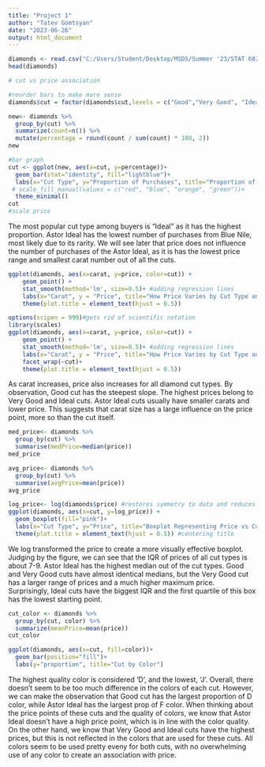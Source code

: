 ---
title: "Project 1"
author: "Tatev Gomtsyan"
date: "2023-06-26"
output: html_document
---

```{r}
diamonds <- read.csv("C:/Users/Student/Desktop/MSDS/Summer '23/STAT 6021/Project 1/diamonds4.csv")
head(diamonds)
```
```{r}
# cut vs price association 

#reorder bars to make more sense 
diamonds$cut = factor(diamonds$cut,levels = c("Good","Very Good", "Ideal", "Astor Ideal"))

new<- diamonds %>% 
  group_by(cut) %>% 
  summarize(count=n()) %>% 
  mutate(percentage = round(count / sum(count) * 100, 2))
new

#bar graph
cut <- ggplot(new, aes(x=cut, y=percentage))+
  geom_bar(stat="identity", fill="lightblue")+
  labs(x="Cut Type", y="Proportion of Purchases", title="Proportion of Purchases by Cut")+
 # scale_fill_manual(values = c("red", "blue", "orange", "green"))+
  theme_minimal()
cut
#scale price

```
The most popular cut type among buyers is "Ideal" as it has the highest proportion. Astor Ideal has the lowest number of purchases from Blue Nile, most likely due to its rarity. We will see later that price does not influence the number of purchases of the Astor Ideal, as it is has the lowest price range and smallest carat number out of all the cuts. 

```{r}
ggplot(diamonds, aes(x=carat, y=price, color=cut)) +
    geom_point() +
    stat_smooth(method='lm', size=0.5)+ #adding regression lines
    labs(x="Carat", y = "Price", title="How Price Varies by Cut Type and Carat")+
    theme(plot.title = element_text(hjust = 0.5))
```
```{r}
options(scipen = 999)#gets rid of scientific notation
library(scales)
ggplot(diamonds, aes(x=carat, y=price, color=cut)) +
    geom_point() +
    stat_smooth(method='lm', size=0.5)+ #adding regression lines
    labs(x="Carat", y = "Price", title="How Price Varies by Cut Type and Carat")+
    facet_wrap(~cut)+
    theme(plot.title = element_text(hjust = 0.5))
```

As carat increases, price also increases for all diamond cut types. By observation, Good cut has the steepest slope. The highest prices belong to Very Good and Ideal cuts. Astor Ideal cuts usually have smaller carats and lower price. This suggests that carat size has a large influence on the price point, more so than the cut itself. 

```{r}
med_price<- diamonds %>% 
  group_by(cut) %>% 
  summarise(medPrice=median(price))
med_price
```

```{r}
avg_price<- diamonds %>% 
  group_by(cut) %>% 
  summarise(avgPrice=mean(price))
avg_price
```

```{r}
log_price<- log(diamonds$price) #restores symmetry to data and reduces skewness
ggplot(diamonds, aes(x=cut, y=log_price)) +
  geom_boxplot(fill="pink")+
  labs(x="Cut Type", y="Price", title="Boxplot Representing Price vs Cut of Blue Nile Diamonds")+
  theme(plot.title = element_text(hjust = 0.5)) #centering title
```
We log transformed the price to create a more visually effective boxplot. Judging by the figure, we can see that the IQR of prices of all cut types is about 7-9. Astor Ideal has the highest median out of the cut types. Good and Very Good cuts have almost identical medians, but the Very Good cut has a larger range of prices and a much higher maximum price. Surprisingly, Ideal cuts have the biggest IQR and the first quartile of this box has the lowest starting point. 

```{r}
cut_color <- diamonds %>%
  group_by(cut, color) %>%
  summarize(meanPrice=mean(price))
cut_color
```

```{r}
ggplot(diamonds, aes(x=cut, fill=color))+
  geom_bar(position="fill")+
  labs(y="proportion", title="Cut by Color")
```
The highest quality color is considered 'D', and the lowest, 'J'. Overall, there doesn't seem to be too much difference in the colors of each cut. However, we can make the observation that Good cut has the largest proportion of D color, while Astor Ideal has the largest prop of F color. When thinking about the price points of these cuts and the quality of colors, we know that Astor Ideal doesn't have a high price point, which is in line with the color quality. On the other hand, we know that Very Good and Ideal cuts have the highest prices, but this is not reflected in the colors that are used for these cuts. All colors seem to be used pretty eveny for both cuts, with no overwhelming use of any color to create an association with price. 


